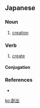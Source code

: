 ==Japanese==
{{ja-kanjitab|そう|しゅつ|yomi=on}}

===Noun===
{{ja-noun|そうしゅつ}}

# [[creation]]
#: {{ja-usex|雇用の創出が緊急の課題になっています。|こよう の そうしゅつ が きんきゅう の かだい に なって います。|The creation of jobs has become an urgent problem.}}

===Verb===
{{ja-verb-suru|そうしゅつ}}

# [[create]]

====Conjugation====
{{ja-suru|そうしゅつ}}

===References===
* {{R:Shogakukan}}

[[ko:創出]]
